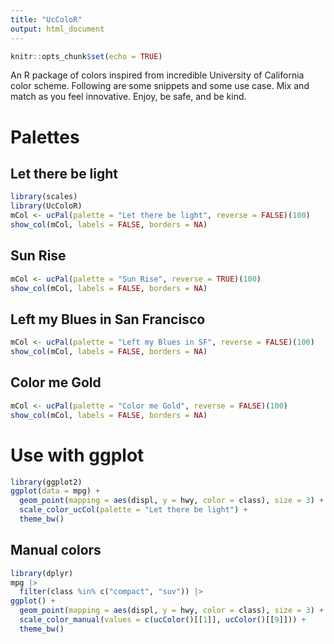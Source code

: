```yaml
---
title: "UcColoR"
output: html_document
---
```


```r
knitr::opts_chunk$set(echo = TRUE)
```
An R package of colors inspired from incredible University of California color scheme. Following are some snippets and some use case. Mix and match as you feel innovative. Enjoy, be safe, and be kind. 

# Palettes

## Let there be light
```r
library(scales)
library(UcColoR)
mCol <- ucPal(palette = "Let there be light", reverse = FALSE)(100)
show_col(mCol, labels = FALSE, borders = NA)
```

## Sun Rise
```r
mCol <- ucPal(palette = "Sun Rise", reverse = TRUE)(100)
show_col(mCol, labels = FALSE, borders = NA)
```

## Left my Blues in San Francisco
```r
mCol <- ucPal(palette = "Left my Blues in SF", reverse = FALSE)(100)
show_col(mCol, labels = FALSE, borders = NA)
```

## Color me Gold
```r
mCol <- ucPal(palette = "Color me Gold", reverse = FALSE)(100)
show_col(mCol, labels = FALSE, borders = NA)
```

# Use with ggplot
```r
library(ggplot2)
ggplot(data = mpg) +
  geom_point(mapping = aes(displ, y = hwy, color = class), size = 3) +
  scale_color_ucCol(palette = "Let there be light") +
  theme_bw()
```

## Manual colors
```r
library(dplyr)
mpg |>
  filter(class %in% c("compact", "suv")) |>
ggplot() +
  geom_point(mapping = aes(displ, y = hwy, color = class), size = 3) +
  scale_color_manual(values = c(ucColor()[[1]], ucColor()[[9]])) +
  theme_bw()
```

